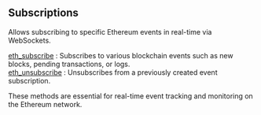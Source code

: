 

## Subscriptions

Allows subscribing to specific Ethereum events in real-time via WebSockets.

[eth_subscribe](/ethereum-api/subscriptions/eth_subscribe) : Subscribes to various blockchain events such as new blocks, pending transactions, or logs. \
[eth_unsubscribe](/ethereum-api/subscriptions/eth_unsubscribe) : Unsubscribes from a previously created event subscription.

These methods are essential for real-time event tracking and monitoring on the Ethereum network.

<Space h={16} />
<GetStarted />
